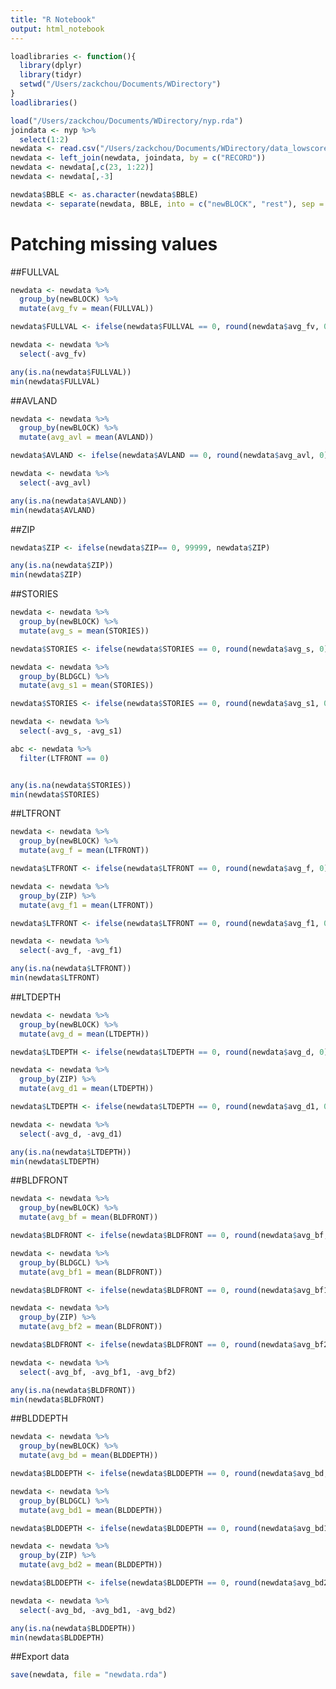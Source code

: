 ```yaml
---
title: "R Notebook"
output: html_notebook
---
```

```r
loadlibraries <- function(){
  library(dplyr)
  library(tidyr)
  setwd("/Users/zackchou/Documents/WDirectory")
}
loadlibraries()

load("/Users/zackchou/Documents/WDirectory/nyp.rda")
joindata <- nyp %>% 
  select(1:2)
newdata <- read.csv("/Users/zackchou/Documents/WDirectory/data_lowscore.csv")
newdata <- left_join(newdata, joindata, by = c("RECORD"))
newdata <- newdata[,c(23, 1:22)]
newdata <- newdata[,-3]

newdata$BBLE <- as.character(newdata$BBLE)
newdata <- separate(newdata, BBLE, into = c("newBLOCK", "rest"), sep = 6)
```

# Patching missing values

##FULLVAL
```r
newdata <- newdata %>% 
  group_by(newBLOCK) %>% 
  mutate(avg_fv = mean(FULLVAL))

newdata$FULLVAL <- ifelse(newdata$FULLVAL == 0, round(newdata$avg_fv, 0), newdata$FULLVAL)

newdata <- newdata %>% 
  select(-avg_fv)

any(is.na(newdata$FULLVAL))
min(newdata$FULLVAL)
```

##AVLAND
```r
newdata <- newdata %>% 
  group_by(newBLOCK) %>% 
  mutate(avg_avl = mean(AVLAND))

newdata$AVLAND <- ifelse(newdata$AVLAND == 0, round(newdata$avg_avl, 0), newdata$AVLAND)

newdata <- newdata %>% 
  select(-avg_avl)

any(is.na(newdata$AVLAND))
min(newdata$AVLAND)
```

##ZIP
```r
newdata$ZIP <- ifelse(newdata$ZIP== 0, 99999, newdata$ZIP)

any(is.na(newdata$ZIP))
min(newdata$ZIP)
```

##STORIES
```r
newdata <- newdata %>%
  group_by(newBLOCK) %>% 
  mutate(avg_s = mean(STORIES)) 

newdata$STORIES <- ifelse(newdata$STORIES == 0, round(newdata$avg_s, 0), newdata$STORIES)

newdata <- newdata %>% 
  group_by(BLDGCL) %>% 
  mutate(avg_s1 = mean(STORIES))

newdata$STORIES <- ifelse(newdata$STORIES == 0, round(newdata$avg_s1, 0), newdata$STORIES)

newdata <- newdata %>% 
  select(-avg_s, -avg_s1)

abc <- newdata %>% 
  filter(LTFRONT == 0)


any(is.na(newdata$STORIES))
min(newdata$STORIES)
```

##LTFRONT
```r
newdata <- newdata %>%
  group_by(newBLOCK) %>% 
  mutate(avg_f = mean(LTFRONT)) 

newdata$LTFRONT <- ifelse(newdata$LTFRONT == 0, round(newdata$avg_f, 0), newdata$LTFRONT)

newdata <- newdata %>% 
  group_by(ZIP) %>% 
  mutate(avg_f1 = mean(LTFRONT))

newdata$LTFRONT <- ifelse(newdata$LTFRONT == 0, round(newdata$avg_f1, 0), newdata$LTFRONT)

newdata <- newdata %>% 
  select(-avg_f, -avg_f1)

any(is.na(newdata$LTFRONT))
min(newdata$LTFRONT)
```

##LTDEPTH
```r
newdata <- newdata %>%
  group_by(newBLOCK) %>% 
  mutate(avg_d = mean(LTDEPTH)) 

newdata$LTDEPTH <- ifelse(newdata$LTDEPTH == 0, round(newdata$avg_d, 0), newdata$LTDEPTH)

newdata <- newdata %>% 
  group_by(ZIP) %>% 
  mutate(avg_d1 = mean(LTDEPTH))

newdata$LTDEPTH <- ifelse(newdata$LTDEPTH == 0, round(newdata$avg_d1, 0), newdata$LTDEPTH)

newdata <- newdata %>% 
  select(-avg_d, -avg_d1)

any(is.na(newdata$LTDEPTH))
min(newdata$LTDEPTH)
```

##BLDFRONT
```r
newdata <- newdata %>%
  group_by(newBLOCK) %>% 
  mutate(avg_bf = mean(BLDFRONT)) 

newdata$BLDFRONT <- ifelse(newdata$BLDFRONT == 0, round(newdata$avg_bf, 0), newdata$BLDFRONT)

newdata <- newdata %>% 
  group_by(BLDGCL) %>% 
  mutate(avg_bf1 = mean(BLDFRONT))

newdata$BLDFRONT <- ifelse(newdata$BLDFRONT == 0, round(newdata$avg_bf1, 0), newdata$BLDFRONT)

newdata <- newdata %>% 
  group_by(ZIP) %>% 
  mutate(avg_bf2 = mean(BLDFRONT))

newdata$BLDFRONT <- ifelse(newdata$BLDFRONT == 0, round(newdata$avg_bf2, 0), newdata$BLDFRONT)

newdata <- newdata %>% 
  select(-avg_bf, -avg_bf1, -avg_bf2)

any(is.na(newdata$BLDFRONT))
min(newdata$BLDFRONT)
```

##BLDDEPTH
```r
newdata <- newdata %>%
  group_by(newBLOCK) %>% 
  mutate(avg_bd = mean(BLDDEPTH)) 

newdata$BLDDEPTH <- ifelse(newdata$BLDDEPTH == 0, round(newdata$avg_bd, 0), newdata$BLDDEPTH)

newdata <- newdata %>% 
  group_by(BLDGCL) %>% 
  mutate(avg_bd1 = mean(BLDDEPTH))

newdata$BLDDEPTH <- ifelse(newdata$BLDDEPTH == 0, round(newdata$avg_bd1, 0), newdata$BLDDEPTH)

newdata <- newdata %>% 
  group_by(ZIP) %>% 
  mutate(avg_bd2 = mean(BLDDEPTH))

newdata$BLDDEPTH <- ifelse(newdata$BLDDEPTH == 0, round(newdata$avg_bd2, 0), newdata$BLDDEPTH)

newdata <- newdata %>% 
  select(-avg_bd, -avg_bd1, -avg_bd2)

any(is.na(newdata$BLDDEPTH))
min(newdata$BLDDEPTH)
```

##Export data
```r
save(newdata, file = "newdata.rda")
```





